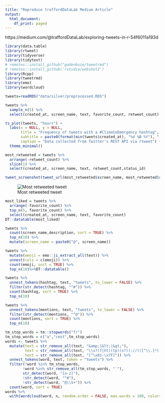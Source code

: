 ```yaml
---
title: "Reproduce traffordDataLab Medium Article"
output:
  html_document:
    df_print: paged
---
```


https://medium.com/@traffordDataLab/exploring-tweets-in-r-54f6011a193d

```r
library(data.table)
library(rtweet)
library(tidyverse)
library(tidytext)
# remotes::install_github("gadenbuie/tweetrmd")
# remotes::install_github('rstudio/webshot2')
library(Rcpp)
library(tweetrmd)
library(emo)
library(wordcloud) 

```

```r
tweets=readRDS("data/silver/preprocessed.RDS")
```


```r
tweets %>% 
  sample_n(5) %>%
  select(created_at, screen_name, text, favorite_count, retweet_count)
```

```r
ts_plot(tweets, "hours") +
  labs(x = NULL, y = NULL,
       title = "Frequency of tweets with a #ClimateEmergency hashtag",
       subtitle = paste0(format(min(tweets$created_at), "%d %B %Y"), " to ", format(max(tweets$created_at),"%d %B %Y")),
       caption = "Data collected from Twitter's REST API via rtweet") +
  theme_minimal()
```

```r
most_retweeted = tweets %>% 
  arrange(-retweet_count) %>%
  slice(1) %>% 
  select(created_at, screen_name, text, retweet_count,status_id)

tweet_screenshot(tweet_url(most_retweeted$screen_name, most_retweeted$status_id),file = "img/most_influent_tweet.png")
```


![Most retweeted tweet](img/most_influent_tweet.png "Most retweeted tweet")
```r
most_liked = tweets %>% 
  arrange(-favorite_count) %>%
  top_n(5, favorite_count) %>% 
  select(created_at, screen_name, text, favorite_count)
DT::datatable(most_liked)
```

```r
tweets %>% 
  count(screen_name,description, sort = TRUE) %>%
  top_n(10) %>%
  mutate(screen_name = paste0("@", screen_name))
```
```r
tweets %>%
  mutate(emoji = emo::ji_extract_all(text)) %>%
  unnest(cols = c(emoji)) %>%
  count(emoji, sort = TRUE) %>%
  top_n(10)%>%DT::datatable()
```



```r
tweets %>% 
  unnest_tokens(hashtag, text, "tweets", to_lower = FALSE) %>%
  filter(str_detect(hashtag, "^#")) %>%
  count(hashtag, sort = TRUE) %>%
  top_n(10)
```


```r
tweets %>% 
  unnest_tokens(mentions, text, "tweets", to_lower = FALSE) %>%
  filter(str_detect(mentions, "^@")) %>%  
  count(mentions, sort = TRUE) %>%
  top_n(10)
```

```r
tm_stop_words = tm::stopwords("fr")
tm_stop_words = c("a","cest",tm_stop_words)
words <- tweets %>%
  mutate(text = str_remove_all(text, "&amp;|&lt;|&gt;"),
         text = str_remove_all(text, "\\s?(f|ht)(tp)(s?)(://)([^\\.]*)[\\.|/](\\S*)"),
         text = str_remove_all(text, "[^\x01-\x7F]")) %>% 
  unnest_tokens(word, text, token = "tweets") %>%
  filter(!word %in% tm_stop_words,
        !word %in% str_remove_all(tm_stop_words, "'"),
        str_detect(word, "[a-z]"),
        !str_detect(word, "^#"),         
        !str_detect(word, "@\\S+")) %>%
  count(word, sort = TRUE)
words %>% 
  with(wordcloud(word, n, random.order = FALSE, max.words = 100, colors = "#F29545"))
```

